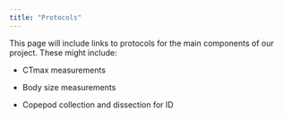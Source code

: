 ```yaml
---
title: "Protocols"
---
```


This page will include links to protocols for the main components of our project. These might include:

-   CTmax measurements

-   Body size measurements

-   Copepod collection and dissection for ID
